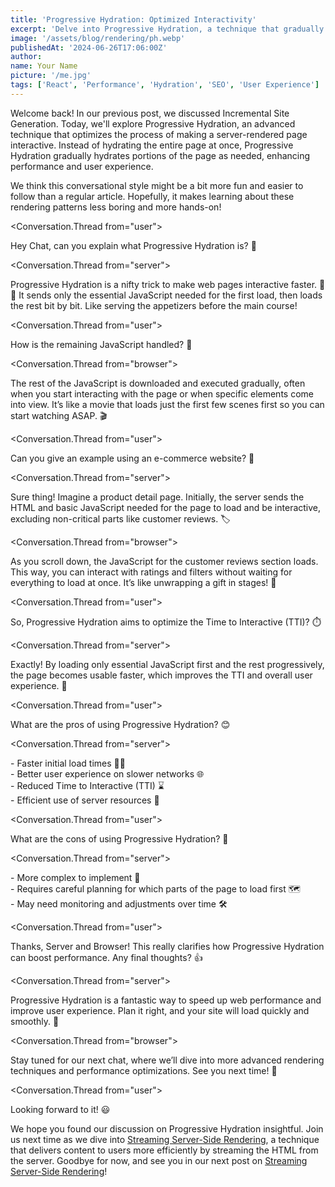 ```yaml
---
title: 'Progressive Hydration: Optimized Interactivity'
excerpt: 'Delve into Progressive Hydration, a technique that gradually hydrates portions of the page for improved performance.'
image: '/assets/blog/rendering/ph.webp'
publishedAt: '2024-06-26T17:06:00Z'
author:
name: Your Name
picture: '/me.jpg'
tags: ['React', 'Performance', 'Hydration', 'SEO', 'User Experience']
---
```


Welcome back! In our previous post, we discussed Incremental Site Generation. Today, we'll explore Progressive Hydration, an advanced technique that optimizes the process of making a server-rendered page interactive. Instead of hydrating the entire page at once, Progressive Hydration gradually hydrates portions of the page as needed, enhancing performance and user experience.

We think this conversational style might be a bit more fun and easier to follow than a regular article. Hopefully, it makes learning about these rendering patterns less boring and more hands-on!

<Conversation>

<Conversation.Thread from="user">
  <div>
    Hey Chat, can you explain what Progressive Hydration is? 🤔
  </div>
</Conversation.Thread>

<Conversation.Thread from="server">
  <div>
    Progressive Hydration is a nifty trick to make web pages
    interactive faster. 🎩✨ It sends only the essential JavaScript
    needed for the first load, then loads the rest bit by bit. Like
    serving the appetizers before the main course!
  </div>
</Conversation.Thread>

<Conversation.Thread from="user">
  <div>How is the remaining JavaScript handled? 🧐</div>
</Conversation.Thread>

<Conversation.Thread from="browser">
  <div>
    The rest of the JavaScript is downloaded and executed gradually,
    often when you start interacting with the page or when specific
    elements come into view. It’s like a movie that loads just the
    first few scenes first so you can start watching ASAP. 🎬
  </div>
</Conversation.Thread>

<Conversation.Thread from="user">
  <div>Can you give an example using an e-commerce website? 🛒</div>
</Conversation.Thread>

<Conversation.Thread from="server">
  <div>
    Sure thing! Imagine a product detail page. Initially, the server
    sends the HTML and basic JavaScript needed for the page to load
    and be interactive, excluding non-critical parts like customer
    reviews. 🏷️
  </div>
</Conversation.Thread>

<Conversation.Thread from="browser">
  <div>
    As you scroll down, the JavaScript for the customer reviews
    section loads. This way, you can interact with ratings and filters
    without waiting for everything to load at once. It’s like
    unwrapping a gift in stages! 🎁
  </div>
</Conversation.Thread>

<Conversation.Thread from="user">
  <div>
    So, Progressive Hydration aims to optimize the Time to Interactive
    (TTI)? ⏱️
  </div>
</Conversation.Thread>

<Conversation.Thread from="server">
  <div>
    Exactly! By loading only essential JavaScript first and the rest
    progressively, the page becomes usable faster, which improves the
    TTI and overall user experience. 🚀
  </div>
</Conversation.Thread>

<Conversation.Thread from="user">
  <div>What are the pros of using Progressive Hydration? 😊</div>
</Conversation.Thread>

<Conversation.Thread from="server">
  <div>- Faster initial load times 🏃‍♂️</div>
  <div>- Better user experience on slower networks 🌐</div>
  <div>- Reduced Time to Interactive (TTI) ⌛</div>
  <div>- Efficient use of server resources 💾</div>
</Conversation.Thread>

<Conversation.Thread from="user">
  <div>What are the cons of using Progressive Hydration? 😬</div>
</Conversation.Thread>

<Conversation.Thread from="server">
  <div>- More complex to implement 🤯</div>
  <div>
    - Requires careful planning for which parts of the page to load
    first 🗺️
  </div>
  <div>- May need monitoring and adjustments over time 🛠️</div>
</Conversation.Thread>

<Conversation.Thread from="user">
  <div>
    Thanks, Server and Browser! This really clarifies how Progressive
    Hydration can boost performance. Any final thoughts? 👍
  </div>
</Conversation.Thread>

<Conversation.Thread from="server">
  <div>
    Progressive Hydration is a fantastic way to speed up web
    performance and improve user experience. Plan it right, and your
    site will load quickly and smoothly. 🎉
  </div>
</Conversation.Thread>

<Conversation.Thread from="browser">
  <div>
    Stay tuned for our next chat, where we’ll dive into more advanced
    rendering techniques and performance optimizations. See you next
    time! 👋
  </div>
</Conversation.Thread>

<Conversation.Thread from="user">
  <div>Looking forward to it! 😃</div>
</Conversation.Thread>

</Conversation>

We hope you found our discussion on Progressive Hydration insightful. Join us next time as we dive into [Streaming Server-Side Rendering](/blogs/streaming-server-side-rendering-efficient-content-delivery), a technique that delivers content to users more efficiently by streaming the HTML from the server. Goodbye for now, and see you in our next post on [Streaming Server-Side Rendering](/blogs/streaming-server-side-rendering-efficient-content-delivery)!
